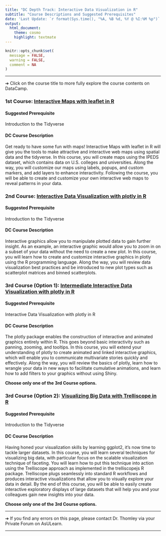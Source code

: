 ```yaml
---
title: "DC Depth Track: Interactive Data Visualization in R"
subtitle: "Course Descriptions and Suggested Prerequisites"
date: 'Last Update: `r format(Sys.time(), "%A, %B %d, %Y @ %I:%M %p")`'
output: 
  html_document: 
    theme: cosmo
    highlight: textmate
---
```


```r
knitr::opts_chunk$set(
  message = FALSE,
  warning = FALSE,
  comment = NA
)
```

<hr>

&#10132; Click on the course title to more fully explore the course contents on DataCamp.

### **1st Course: [Interactive Maps with leaflet in R](https://learn.datacamp.com/courses/interactive-maps-with-leaflet-in-r)**

#### **Suggested Prerequisite**

Introduction to the Tidyverse

#### **DC Course Description**

Get ready to have some fun with maps! Interactive Maps with leaflet in R will give you the tools to make attractive and interactive web maps using spatial data and the tidyverse. In this course, you will create maps using the IPEDS dataset, which contains data on U.S. colleges and universities. Along the way, you will customize our maps using labels, popups, and custom markers, and add layers to enhance interactivity. Following the course, you will be able to create and customize your own interactive web maps to reveal patterns in your data.

### **2nd Course: [Interactive Data Visualization with plotly in R](https://app.datacamp.com/learn/courses/interactive-data-visualization-with-plotly-in-r)**

#### **Suggested Prerequisite**

Introduction to the Tidyverse

#### **DC Course Description**

Interactive graphics allow you to manipulate plotted data to gain further insight. As an example, an interactive graphic would allow you to zoom in on a subset of your data without the need to create a new plot. In this course, you will learn how to create and customize interactive graphics in plotly using the R programming language. Along the way, you will review data visualization best practices and be introduced to new plot types such as scatterplot matrices and binned scatterplots.

### **3rd Course (Option 1): [Intermediate Interactive Data Visualization with plotly in R](https://app.datacamp.com/learn/courses/intermediate-interactive-data-visualization-with-plotly-in-r)**

#### **Suggested Prerequisite**

Interactive Data Visualization with plotly in R

#### **DC Course Description**

The plotly package enables the construction of interactive and animated graphics entirely within R. This goes beyond basic interactivity such as panning, zooming, and tooltips. In this course, you will extend your understanding of plotly to create animated and linked interactive graphics, which will enable you to communicate multivariate stories quickly and effectively. Along the way, you will review the basics of plotly, learn how to wrangle your data in new ways to facilitate cumulative animations, and learn how to add filters to your graphics without using Shiny.

**Choose only one of the 3rd Course options.**

### **3rd Course (Option 2): [Visualizing Big Data with Trelliscope in R](https://app.datacamp.com/learn/courses/visualizing-big-data-with-trelliscope-in-r)**

#### **Suggested Prerequisite**

Introduction to the Tidyverse

#### **DC Course Description**

Having honed your visualization skills by learning ggplot2, it's now time to tackle larger datasets. In this course, you will learn several techniques for visualizing big data, with particular focus on the scalable visualization technique of faceting. You will learn how to put this technique into action using the Trelliscope approach as implemented in the trelliscopejs R package. Trelliscope plugs seamlessly into standard R workflows and produces interactive visualizations that allow you to visually explore your data in detail. By the end of this course, you will be able to easily create interactive exploratory displays of large datasets that will help you and your colleagues gain new insights into your data.

**Choose only one of the 3rd Course options.**

<hr>

&#10132; If you find any errors on this page, please contact Dr. Thomley via your Private Forum on AsULearn.

<hr>
